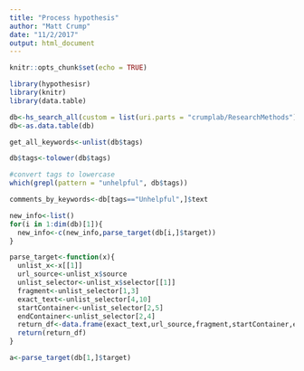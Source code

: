 ```yaml
---
title: "Process hypothesis"
author: "Matt Crump"
date: "11/2/2017"
output: html_document
---
```


```r
knitr::opts_chunk$set(echo = TRUE)
```

```r
library(hypothesisr)
library(knitr)
library(data.table)

db<-hs_search_all(custom = list(uri.parts = "crumplab/ResearchMethods"))
db<-as.data.table(db)

get_all_keywords<-unlist(db$tags)

db$tags<-tolower(db$tags)

#convert tags to lowercase
which(grepl(pattern = "unhelpful", db$tags))

comments_by_keywords<-db[tags=="Unhelpful",]$text

new_info<-list()
for(i in 1:dim(db)[1]){
  new_info<-c(new_info,parse_target(db[i,]$target))
}

parse_target<-function(x){
  unlist_x<-x[[1]]
  url_source<-unlist_x$source
  unlist_selector<-unlist_x$selector[[1]]
  fragment<-unlist_selector[1,3]
  exact_text<-unlist_selector[4,10]
  startContainer<-unlist_selector[2,5]
  endContainer<-unlist_selector[2,4]
  return_df<-data.frame(exact_text,url_source,fragment,startContainer,endContainer)
  return(return_df)
}

a<-parse_target(db[1,]$target)





```
